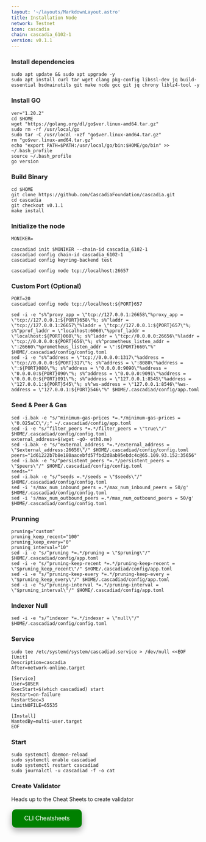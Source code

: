 ```yaml
---
layout: '~/layouts/MarkdownLayout.astro'
title: Installation Node
network: Testnet
icon: cascadia
chain: cascadia_6102-1
version: v0.1.1
---
```


### Install dependencies
```
sudo apt update && sudo apt upgrade -y
sudo apt install curl tar wget clang pkg-config libssl-dev jq build-essential bsdmainutils git make ncdu gcc git jq chrony liblz4-tool -y
```

### Install GO
```
ver="1.20.2"
cd $HOME
wget "https://golang.org/dl/go$ver.linux-amd64.tar.gz"
sudo rm -rf /usr/local/go
sudo tar -C /usr/local -xzf "go$ver.linux-amd64.tar.gz"
rm "go$ver.linux-amd64.tar.gz"
echo "export PATH=$PATH:/usr/local/go/bin:$HOME/go/bin" >> ~/.bash_profile
source ~/.bash_profile
go version
```

### Build Binary
```
cd $HOME
git clone https://github.com/CascadiaFoundation/cascadia.git
cd cascadia
git checkout v0.1.1
make install
```

### Initialize the node
```
MONIKER=
```
```
cascadiad init $MONIKER --chain-id cascadia_6102-1
cascadiad config chain-id cascadia_6102-1
cascadiad config keyring-backend test
```
```
cascadiad config node tcp://localhost:26657
```

### Custom Port (Optional)
```
PORT=20
cascadiad config node tcp://localhost:${PORT}657
```
```
sed -i -e "s%^proxy_app = \"tcp://127.0.0.1:26658\"%proxy_app = \"tcp://127.0.0.1:${PORT}658\"%; s%^laddr = \"tcp://127.0.0.1:26657\"%laddr = \"tcp://127.0.0.1:${PORT}657\"%; s%^pprof_laddr = \"localhost:6060\"%pprof_laddr = \"localhost:${PORT}060\"%; s%^laddr = \"tcp://0.0.0.0:26656\"%laddr = \"tcp://0.0.0.0:${PORT}656\"%; s%^prometheus_listen_addr = \":26660\"%prometheus_listen_addr = \":${PORT}660\"%" $HOME/.cascadiad/config/config.toml
sed -i -e "s%^address = \"tcp://0.0.0.0:1317\"%address = \"tcp://0.0.0.0:${PORT}317\"%; s%^address = \":8080\"%address = \":${PORT}080\"%; s%^address = \"0.0.0.0:9090\"%address = \"0.0.0.0:${PORT}090\"%; s%^address = \"0.0.0.0:9091\"%address = \"0.0.0.0:${PORT}091\"%; s%^address = \"127.0.0.1:8545\"%address = \"127.0.0.1:${PORT}545\"%; s%^ws-address = \"127.0.0.1:8546\"%ws-address = \"127.0.0.1:${PORT}546\"%" $HOME/.cascadiad/config/app.toml
```

### Seed & Peer & Gas
```
sed -i.bak -e "s/^minimum-gas-prices *=.*/minimum-gas-prices = \"0.025aCC\"/;" ~/.cascadiad/config/app.toml
sed -i -e "s/^filter_peers *=.*/filter_peers = \"true\"/" $HOME/.cascadiad/config/config.toml
external_address=$(wget -qO- eth0.me) 
sed -i.bak -e "s/^external_address *=.*/external_address = \"$external_address:26656\"/" $HOME/.cascadiad/config/config.toml
peers="1d61222b7b8e180aacebfd57fbd2d8ab95ebdc4c@65.109.93.152:35656"
sed -i.bak -e "s/^persistent_peers *=.*/persistent_peers = \"$peers\"/" $HOME/.cascadiad/config/config.toml
seeds=""
sed -i.bak -e "s/^seeds =.*/seeds = \"$seeds\"/" $HOME/.cascadiad/config/config.toml
sed -i 's/max_num_inbound_peers =.*/max_num_inbound_peers = 50/g' $HOME/.cascadiad/config/config.toml
sed -i 's/max_num_outbound_peers =.*/max_num_outbound_peers = 50/g' $HOME/.cascadiad/config/config.toml
```

### Prunning
```
pruning="custom"
pruning_keep_recent="100"
pruning_keep_every="0"
pruning_interval="10"
sed -i -e "s/^pruning *=.*/pruning = \"$pruning\"/" $HOME/.cascadiad/config/app.toml
sed -i -e "s/^pruning-keep-recent *=.*/pruning-keep-recent = \"$pruning_keep_recent\"/" $HOME/.cascadiad/config/app.toml
sed -i -e "s/^pruning-keep-every *=.*/pruning-keep-every = \"$pruning_keep_every\"/" $HOME/.cascadiad/config/app.toml
sed -i -e "s/^pruning-interval *=.*/pruning-interval = \"$pruning_interval\"/" $HOME/.cascadiad/config/app.toml
```
### Indexer Null
```
sed -i -e "s/^indexer *=.*/indexer = \"null\"/" $HOME/.cascadiad/config/config.toml
```

### Service
```
sudo tee /etc/systemd/system/cascadiad.service > /dev/null <<EOF
[Unit]
Description=cascadia
After=network-online.target

[Service]
User=$USER
ExecStart=$(which cascadiad) start
Restart=on-failure
RestartSec=3
LimitNOFILE=65535

[Install]
WantedBy=multi-user.target
EOF
```

### Start
```
sudo systemctl daemon-reload
sudo systemctl enable cascadiad
sudo systemctl restart cascadiad
sudo journalctl -u cascadiad -f -o cat
```

### Create Validator

Heads up to the Cheat Sheets to create validator

<a href="https://service.sychonix.me/testnet/cascadia/cheat" target="_blank">
  <button style="background-color: green; border: none; color: white; padding: 15px 32px; text-align: center; text-decoration: none; display: inline-block; font-size: 16px; margin: 4px 2px; cursor: pointer; border-radius: 10px; box-shadow: 0 8px 16px 0 rgba(0,0,0,0.2), 0 6px 20px 0 rgba(0,0,0,0.19);" onmouseover="this.style.boxShadow='0 0 0 4px rgba(0,255,0,0.5)'" onmouseout="this.style.boxShadow='0 8px 16px 0 rgba(0,0,0,0.2), 0 6px 20px 0 rgba(0,0,0,0.19)'">CLI Cheatsheets</button>
</a>














